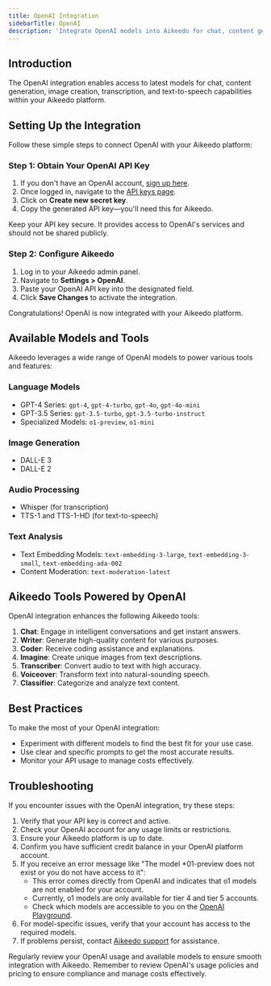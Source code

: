 ```yaml
---
title: OpenAI Integration
sidebarTitle: OpenAI
description: 'Integrate OpenAI models into Aikeedo for chat, content generation, image creation, transcription, and text-to-speech capabilities.'
---
```


## Introduction

The OpenAI integration enables access to latest models for chat, content generation, image creation, transcription, and text-to-speech capabilities within your Aikeedo platform.

## Setting Up the Integration

Follow these simple steps to connect OpenAI with your Aikeedo platform:

### Step 1: Obtain Your OpenAI API Key

1. If you don't have an OpenAI account, [sign up here](https://platform.openai.com/signup).
2. Once logged in, navigate to the [API keys page](https://platform.openai.com/account/api-keys).
3. Click on **Create new secret key**.
4. Copy the generated API key—you'll need this for Aikeedo.

<Note>
  Keep your API key secure. It provides access to OpenAI's services and should not be shared publicly.
</Note>

### Step 2: Configure Aikeedo

1. Log in to your Aikeedo admin panel.
2. Navigate to **Settings > OpenAI**.
3. Paste your OpenAI API key into the designated field.
4. Click **Save Changes** to activate the integration.

<Check>
  Congratulations! OpenAI is now integrated with your Aikeedo platform.
</Check>

## Available Models and Tools

Aikeedo leverages a wide range of OpenAI models to power various tools and features:

### Language Models
- GPT-4 Series: `gpt-4`, `gpt-4-turbo`, `gpt-4o`, `gpt-4o-mini`
- GPT-3.5 Series: `gpt-3.5-turbo`, `gpt-3.5-turbo-instruct`
- Specialized Models: `o1-preview`, `o1-mini`

### Image Generation
- DALL-E 3
- DALL-E 2

### Audio Processing
- Whisper (for transcription)
- TTS-1 and TTS-1-HD (for text-to-speech)

### Text Analysis
- Text Embedding Models: `text-embedding-3-large`, `text-embedding-3-small`, `text-embedding-ada-002`
- Content Moderation: `text-moderation-latest`

## Aikeedo Tools Powered by OpenAI

OpenAI integration enhances the following Aikeedo tools:

1. **Chat**: Engage in intelligent conversations and get instant answers.
2. **Writer**: Generate high-quality content for various purposes.
3. **Coder**: Receive coding assistance and explanations.
4. **Imagine**: Create unique images from text descriptions.
5. **Transcriber**: Convert audio to text with high accuracy.
6. **Voiceover**: Transform text into natural-sounding speech.
7. **Classifier**: Categorize and analyze text content.

## Best Practices

To make the most of your OpenAI integration:

- Experiment with different models to find the best fit for your use case.
- Use clear and specific prompts to get the most accurate results.
- Monitor your API usage to manage costs effectively.

## Troubleshooting

If you encounter issues with the OpenAI integration, try these steps:

1. Verify that your API key is correct and active.
2. Check your OpenAI account for any usage limits or restrictions.
3. Ensure your Aikeedo platform is up to date.
4. Confirm you have sufficient credit balance in your OpenAI platform account.
5. If you receive an error message like "The model *01-preview does not exist or you do not have access to it":
   - This error comes directly from OpenAI and indicates that o1 models are not enabled for your account.
   - Currently, o1 models are only available for tier 4 and tier 5 accounts.
   - Check which models are accessible to you on the [OpenAI Playground](https://platform.openai.com/playground).
6. For model-specific issues, verify that your account has access to the required models.
7. If problems persist, contact [Aikeedo support](mailto:support@aikeedo.com) for assistance.

<Tip>
  Regularly review your OpenAI usage and available models to ensure smooth integration with Aikeedo.
</Tip>

<Note>
  Remember to review OpenAI's usage policies and pricing to ensure compliance and manage costs effectively.
</Note>
